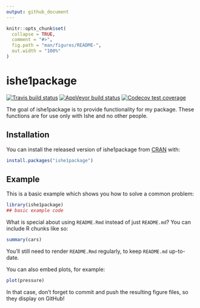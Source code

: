 ```yaml
---
output: github_document
---
```


<!-- README.md is generated from README.Rmd. Please edit that file -->

```r
knitr::opts_chunk$set(
  collapse = TRUE,
  comment = "#>",
  fig.path = "man/figures/README-",
  out.width = "100%"
)
```

# ishe1package

<!-- badges: start -->
[![Travis build status](https://travis-ci.com/Ishe27-ops/ishe1package.svg?branch=master)](https://travis-ci.com/Ishe27-ops/ishe1package)
[![AppVeyor build status](https://ci.appveyor.com/api/projects/status/github/Ishe27-ops/ishe1package?branch=master&svg=true)](https://ci.appveyor.com/project/Ishe27-ops/ishe1package)
[![Codecov test coverage](https://codecov.io/gh/Ishe27-ops/ishe1package/branch/master/graph/badge.svg)](https://codecov.io/gh/Ishe27-ops/ishe1package?branch=master)
<!-- badges: end -->

The goal of ishe1package is to provide functionality for my package. These 
  functions are for use only with Ishe and no other people.

## Installation

You can install the released version of ishe1package from [CRAN](https://CRAN.R-project.org) with:

``` r
install.packages("ishe1package")
```

## Example

This is a basic example which shows you how to solve a common problem:

```r
library(ishe1package)
## basic example code
```

What is special about using `README.Rmd` instead of just `README.md`? You can include R chunks like so:

```r
summary(cars)
```

You'll still need to render `README.Rmd` regularly, to keep `README.md` up-to-date.

You can also embed plots, for example:

```r
plot(pressure)
```

In that case, don't forget to commit and push the resulting figure files, so they display on GitHub!
